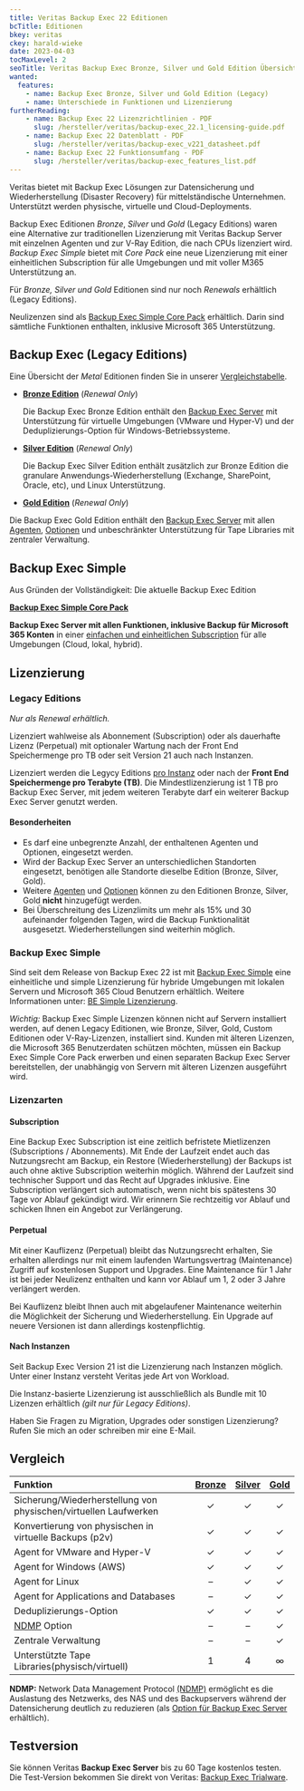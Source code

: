 ```yaml
---
title: Veritas Backup Exec 22 Editionen
bcTitle: Editionen
bkey: veritas
ckey: harald-wieke
date: 2023-04-03
tocMaxLevel: 2
seoTitle: Veritas Backup Exec Bronze, Silver und Gold Edition Übersicht| Preise, Lizenzen und Informationen
wanted:
  features:
    - name: Backup Exec Bronze, Silver und Gold Edition (Legacy)
    - name: Unterschiede in Funktionen und Lizenzierung
furtherReading:
    - name: Backup Exec 22 Lizenzrichtlinien - PDF
      slug: /hersteller/veritas/backup-exec_22.1_licensing-guide.pdf
    - name: Backup Exec 22 Datenblatt - PDF
      slug: /hersteller/veritas/backup-exec_v221_datasheet.pdf
    - name: Backup Exec 22 Funktionsumfang - PDF
      slug: /hersteller/veritas/backup-exec_features_list.pdf
---
```




<Intro>

  Veritas bietet mit Backup Exec Lösungen zur Datensicherung und Wiederherstellung (Disaster Recovery) für mittelständische Unternehmen. Unterstützt werden physische, virtuelle und Cloud-Deployments.

  Backup Exec Editionen *Bronze*, *Silver* und *Gold* (Legacy Editions) waren eine Alternative zur traditionellen Lizenzierung mit Veritas Backup Server mit einzelnen Agenten und zur V-Ray Edition, die nach CPUs lizenziert wird.
  *Backup Exec Simple* bietet mit *Core Pack* eine neue Lizenzierung mit einer einheitlichen Subscription für alle Umgebungen und mit voller M365 Unterstützung an.


</Intro>

<TOC />

<Info>

Für *Bronze, Silver und Gold* Editionen sind nur noch *Renewals* erhältlich (Legacy Editions).

Neulizenzen sind als [Backup Exec Simple Core Pack](/hersteller/veritas/backup-exec/simple-core-pack/) erhältlich. Darin sind sämtliche Funktionen enthalten, inklusive Microsoft 365 Unterstützung.

</Info>





## Backup Exec (Legacy Editions)

Eine Übersicht der *Metal* Editionen finden Sie in unserer [Vergleichstabelle](#vergleich).


- **[Bronze Edition](/hersteller/veritas/backup-exec/bronze-edition/)**  (*Renewal Only*)

  Die Backup Exec Bronze Edition enthält den [Backup Exec Server](/hersteller/veritas/backup-exec/server/#preise) mit Unterstützung für virtuelle Umgebungen (VMware und Hyper-V) und der Deduplizierungs-Option für Windows-Betriebssysteme.

- **[Silver Edition](/hersteller/veritas/backup-exec/silver-edition/)** (*Renewal Only*)

  Die Backup Exec Silver Edition enthält zusätzlich zur Bronze Edition die granulare Anwendungs-Wiederherstellung (Exchange, SharePoint, Oracle, etc), und Linux Unterstützung.

 - **[Gold Edition](/hersteller/veritas/backup-exec/gold-edition/)** (*Renewal Only*)

  Die Backup Exec Gold Edition enthält den [Backup Exec Server](/hersteller/veritas/backup-exec/server/#preise) mit allen [Agenten](/hersteller/veritas/backup-exec/agenten/), [Optionen](/hersteller/veritas/backup-exec/optionen/) und unbeschränkter Unterstützung für Tape Libraries mit zentraler Verwaltung.



## Backup Exec Simple


<Info type="light">

Aus Gründen der Vollständigkeit: Die aktuelle Backup Exec Edition

<ArrowItem>


 **[Backup Exec Simple Core Pack](/hersteller/veritas/backup-exec/simple-core-pack/)**

  **Backup Exec Server mit allen Funktionen, inklusive Backup für Microsoft 365 Konten** in einer [einfachen und einheitlichen Subscription](/hersteller/veritas/backup-exec/simple-core-pack/#lizenzierung) für alle Umgebungen (Cloud, lokal, hybrid).

</ArrowItem>

</Info>







## Lizenzierung

### Legacy Editions

  *Nur als Renewal erhältlich.*

  Lizenziert wahlweise als Abonnement (Subscription) oder als dauerhafte Lizenz (Perpetual) mit optionaler Wartung nach der Front End Speichermenge pro TB oder seit Version 21 auch nach Instanzen.

  Lizenziert werden die Legycy Editions [pro Instanz](#nach-instanzen) oder nach der **Front End Speichermenge pro Terabyte (TB)**. Die Mindestlizenzierung ist 1 TB pro Backup Exec Server, mit jedem weiteren Terabyte darf ein weiterer Backup Exec Server genutzt werden.

#### Besonderheiten

   - Es darf eine unbegrenzte Anzahl, der enthaltenen Agenten und Optionen, eingesetzt werden.
   - Wird der Backup Exec Server an unterschiedlichen Standorten eingesetzt, benötigen alle Standorte dieselbe Edition (Bronze, Silver, Gold).
   - Weitere [Agenten](/hersteller/veritas/backup-exec/agenten/) und [Optionen](/hersteller/veritas/backup-exec/optionen/) können zu den Editionen Bronze, Silver, Gold **nicht** hinzugefügt werden.
   - Bei Überschreitung des Lizenzlimits um mehr als 15% und 30 aufeinander folgenden Tagen, wird die Backup Funktionalität ausgesetzt. Wiederherstellungen sind weiterhin möglich.


### Backup Exec Simple

  Sind seit dem Release von Backup Exec 22 ist mit [Backup Exec Simple](/hersteller/veritas/backup-exec/simple-core-pack/) eine einheitliche und simple Lizenzierung für hybride Umgebungen mit lokalen Servern und Microsoft 365 Cloud Benutzern erhältlich.
  Weitere Informationen unter: [BE Simple Lizenzierung](/hersteller/veritas/backup-exec/simple-core-pack/#lizenzierung).


<Info>

  *Wichtig:* Backup Exec Simple Lizenzen können nicht auf Servern installiert werden, auf denen Legacy Editionen, wie Bronze, Silver, Gold, Custom Editionen oder V-Ray-Lizenzen, installiert sind.
  Kunden mit älteren Lizenzen, die Microsoft 365 Benutzerdaten schützen möchten, müssen ein Backup Exec Simple Core Pack erwerben und einen separaten Backup Exec Server bereitstellen, der unabhängig von Servern mit älteren Lizenzen ausgeführt wird.

</Info>

### Lizenzarten

#### Subscription

  Eine Backup Exec Subscription ist eine zeitlich befristete Mietlizenzen (Subscriptions / Abonnements). Mit Ende der Laufzeit endet auch das Nutzungsrecht am Backup, ein Restore (Wiederherstellung) der Backups ist auch ohne aktive Subscription weiterhin möglich.
  Während der Laufzeit sind technischer Support und das Recht auf Upgrades inklusive.
  Eine Subscription verlängert sich automatisch, wenn nicht bis spätestens 30 Tage vor Ablauf gekündigt wird. Wir erinnern Sie rechtzeitig vor Ablauf und schicken Ihnen ein Angebot zur Verlängerung.


#### Perpetual

  Mit einer Kauflizenz (Perpetual) bleibt das Nutzungsrecht erhalten, Sie erhalten allerdings nur mit einem laufenden Wartungsvertrag (Maintenance) Zugriff auf kostenlosen Support und Upgrades.
  Eine Maintenance für 1 Jahr ist bei jeder Neulizenz enthalten und kann vor Ablauf um 1, 2 oder 3 Jahre verlängert werden.

  Bei Kauflizenz bleibt Ihnen auch mit abgelaufener Maintenance weiterhin die Möglichkeit der Sicherung und Wiederherstellung. Ein Upgrade auf neuere Versionen ist dann allerdings kostenpflichtig.


#### Nach Instanzen

  Seit Backup Exec Version 21 ist die Lizenzierung nach Instanzen möglich. Unter einer Instanz versteht Veritas jede Art von Workload.

  Die Instanz-basierte Lizenzierung ist ausschließlich als Bundle mit 10 Lizenzen erhältlich *(gilt nur für Legacy Editions)*.





<GetInTouch>

  Haben Sie Fragen zu Migration, Upgrades oder sonstigen Lizenzierung?
  Rufen Sie mich an oder schreiben mir eine E-Mail.

</GetInTouch>


## Vergleich


|Funktion|[Bronze](/hersteller/veritas/backup-exec/bronze-edition/ "Backup Exec Bronze Edition")|[Silver](/hersteller/veritas/backup-exec/silver-edition/ "Backup Exec Silver Edition")|[Gold](/hersteller/veritas/backup-exec/gold-edition/ "Backup Exec Gold Edition")|
|:---|:---:|:---:|:---:|
|Sicherung/Wiederherstellung von physischen/virtuellen Laufwerken|✓|✓|✓|
|Konvertierung von physischen in virtuelle Backups (p2v)|✓|✓|✓|
|Agent for VMware and Hyper-V|✓|✓|✓|
|Agent for Windows (AWS)|✓|✓|✓|
|Agent for Linux|–|✓|✓|
|Agent for Applications and Databases|–|✓|✓|
|Deduplizierungs-Option|✓|✓|✓|
|[NDMP](#ndmp) Option|–|–|✓|
|Zentrale Verwaltung|–|–|✓|
|Unterstützte Tape Libraries(physisch/virtuell)|1|4|∞|

**<span id="ndmp">NDMP</span>:** Network Data Management Protocol [(NDMP)](https://www.snia.org/ndmp) ermöglicht es die Auslastung des Netzwerks, des NAS und des Backupservers während der Datensicherung deutlich zu reduzieren (als [Option für Backup Exec Server](/hersteller/veritas/backup-exec/optionen/#ndmp-option) erhältlich).  <br />


## Testversion

Sie können Veritas **Backup Exec Server** bis zu 60 Tage kostenlos testen. Die Test-Version bekommen Sie direkt von Veritas: [Backup Exec Trialware](https://www.veritas.com/de/de/form/trialware/backup-exec).

